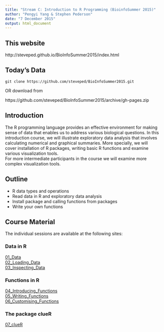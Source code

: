 ```yaml
---
title: "Stream C: Introduction to R Programming (BioinfoSummer 2015)"
author: "Pengyi Yang & Stephen Pederson"
date: "7 December 2015"
output: html_document
---
```


## This website
http://steveped.github.io/BioInfoSummer2015/index.html

## Today's Data
`git clone https://github.com/steveped/BioInfoSummer2015.git`

OR download from  

https://github.com/steveped/BioInfoSummer2015/archive/gh-pages.zip

## Introduction

The R programming language provides an effective environment for making sense of data that enables us to address various biological questions. 
In this introduction course, we will illustrate exploratory data analysis that involves calculating numerical and graphical summaries. 
More specially, we will cover installation of R packages, writing basic R functions and examine various visualization tools.  
For more intermediate participants in the course we will examine more complex visualization tools.

## Outline
- R data types and operations
- Read data in R and exploratory data analysis
- Install package and calling functions from packages
- Write your own functions

## Course Material
The individual sessions are available at the following sites:

### Data in R
[01_Data](01_Data.html)  
[02_Loading_Data](02_Loading_Data.html)  
[03_Inspecting_Data](03_Inspecting_Data,html)  

### Functions in R
[04_Introducing_Functions](04_Introducing_Functions.html)  
[05_Writing_Functions](05_Writing_Functions.html)  
[06_Customising_Functions](06_Customising_Functions.html)  

### The package clueR
[07_clueR](07_clueR.html)